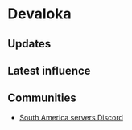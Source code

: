# Devaloka

## Updates


<Updates channel="1105064679438565437" />

## Latest influence


<AeternumMap name="Devaloka" />

## Communities

- [South America servers Discord](https://discord.gg/newworldsa)
